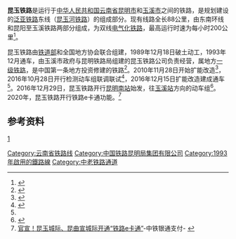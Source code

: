 {{Infobox rail system-route
|box_width=350px
|rail_name= 昆玉铁路
|other_name=
|name_bgcolor=
|banner_color=blue
|sec_banner_color=
|logo_filename=
|image=Jinning County - Dagucheng - Old Kunyang-Yuxi Railway crosses G213 - P1350687.JPG
|image_width= 280px
|caption=老昆玉线（2016年12月）
|logo_bgcolor=
|logo_note=
|system_map= 
|mapimage_width= 
|map_bgcolor=
|locale= {{PRC}}[[云南省|云南省]]
|service_type= 客运、货运
|begin_operation=1993年12月
|end_operation=
|operation_note=
|system_length=88公里
|length_in_operation=
|total_length=
|line_title= 线路
|lines= 2（[[双线铁路|复线铁路]]）
|stations=12
|route_title=
|main_route=
|secondary_route=
|standard= [[国铁I级|I级铁路]]
|main_stations= [[昆阳站|昆阳站]]、[[昆明南站|昆明南站]]、[[玉溪站|玉溪站]]
|ridership=
|fleet_size=
|max_speed=200公里/小时
|orbital_plane=
|track_gauge= 1435毫米（[[标准轨|标准轨]]）
|min_radius=
|max_grade=
|distance_between_mainlines=
|block_signal=
|engine=
|depot=
|operator=昆玉铁路公司
|franchise=
|hq=
|key_person=
|website=
|route_map_title =
|route_map =
{{昆玉铁路RDT}}
}}
'''昆玉铁路'''是运行于[[中华人民共和国|中华人民共和国]][[云南省|云南省]][[昆明市|昆明市]]和[[玉溪市|玉溪市]]之间的铁路，是规划建设的[[泛亚铁路|泛亚铁路]]东线（[[昆玉河铁路|昆玉河铁路]]）的组成部分。现有线路全长88公里，由东南环线和昆阳至玉溪铁路两部分组成，为双线[[电气化铁路|电气化铁路]]，最高运行时速为每小时200公里<ref name=kmxw>{{cite news|url=http://xw.kunming.cn/a/2016-12/15/content_4457358.htm|title=中越中老国际铁路昆玉线开通 昆明到玉溪只需1小时|publisher=昆明信息港|date=2016-12-15|accessdate=2017-01-03|6=|archive-url=https://web.archive.org/web/20161217052639/http://xw.kunming.cn/a/2016-12/15/content_4457358.htm|archive-date=2016-12-17|dead-url=yes}}</ref>。

昆玉铁路由[[中华人民共和国铁道部|铁道部]]和全国地方协会联合组建，1989年12月18日破土动工，1993年12月通车，由玉溪市政府与昆明铁路局组建的昆玉铁路公司负责经营，属地方[[一级铁路|一级铁路]]，是中国第一条地方投资修建的铁路<ref name=cbi360>{{cite news|url=http://www.cbi360.net/hyjd/20161201/59179.html|title=昆玉铁路线|publisher=建筑网|date=2016-12-01|accessdate=2017-01-03|6=|archive-date=2017-01-04|archive-url=https://web.archive.org/web/20170104163854/http://www.cbi360.net/hyjd/20161201/59179.html|dead-url=no}}</ref>。2010年11月28日开始扩能改造<ref>{{cite news|url=http://www.peoplerail.com/rail/show-478-96563-1.html|title=昆玉铁路扩能改造工程加快推进建设|publisher=人民铁道报|date=2012-06-07|accessdate=2017-01-03|6=|archive-date=2017-01-04|archive-url=https://web.archive.org/web/20170104163849/http://www.peoplerail.com/rail/show-478-96563-1.html|dead-url=no}}</ref>，2016年10月28日开行检测动车组联调联试<ref>{{cite news|url=http://news.gaotie.cn/yunying/2016-10-29/355742.html|title=新昆玉铁路动车“试跑”|publisher=玉溪商报|date=2016-10-29|accessdate=2017-01-03|6=|archive-date=2017-01-04|archive-url=https://web.archive.org/web/20170104163517/http://news.gaotie.cn/yunying/2016-10-29/355742.html|dead-url=no}}</ref>，2016年12月15日扩能改造建成通车<ref name=kmxw/>。2016年12月29日，昆玉铁路开行[[昆明南站|昆明南站]]始发，往[[玉溪站|玉溪站]]方向的动车组<ref name=yn>{{cite news|url=http://yn.yunnan.cn/html/2016-12/26/content_4669511.htm|title=要买北京、上海、深圳还需再等等|publisher=云南网|date=2016-12-26|accessdate=2016-12-26|6=|deadurl=yes|archiveurl=https://web.archive.org/web/20161226215941/http://yn.yunnan.cn/html/2016-12/26/content_4669511.htm|archivedate=2016-12-26|df=}}</ref>。2020年，昆玉铁路开行铁路e卡通功能。<ref>[https://mp.weixin.qq.com/s/-s6e2Bc1TjP_BJvEVcs5Fg 官宣！昆玉城际、昆曲宣城际开通“铁路e卡通”]-中铁银通支付- {{Wayback|url=https://mp.weixin.qq.com/s/-s6e2Bc1TjP_BJvEVcs5Fg |date=20201216024450 }}</ref>

== 参考资料 ==
[http://www.tec.crrczic.cc/m/s/1894-5879-3032.html]{{Wayback|url=http://www.tec.crrczic.cc/m/s/1894-5879-3032.html |date=20200403083703 }}{{reflist}}

{{昆玉河铁路}}
{{昆玉铁路}}
{{中国铁路}}
{{中国高速铁路}}

[[Category:云南省铁路线|Category:云南省铁路线]]
[[Category:中国铁路昆明局集团有限公司|Category:中国铁路昆明局集团有限公司]]
[[Category:1993年啟用的鐵路線|Category:1993年啟用的鐵路線]]
[[Category:中老铁路通道|Category:中老铁路通道]]